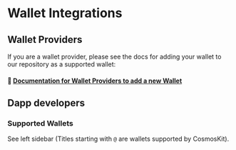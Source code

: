 # Wallet Integrations

## Wallet Providers

If you are a wallet provider, please see the docs for adding your wallet to our repository as a supported wallet:

#### 🔌 [Documentation for Wallet Providers to add a new Wallet](./integrating-wallets/adding-new-wallets)

## Dapp developers

### Supported Wallets

See left sidebar (Titles starting with `@` are wallets supported by CosmosKit).
